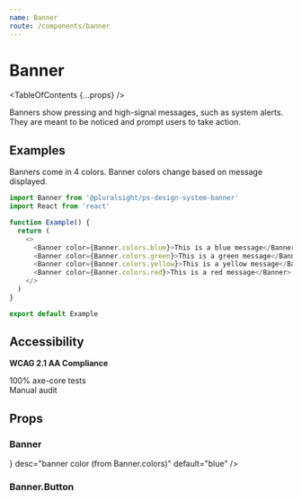 ```yaml
---
name: Banner
route: /components/banner
---
```



# Banner

<TableOfContents {...props} />

<Intro>Banners show pressing and high-signal messages, such as system alerts. They are meant to be noticed and prompt users to take action.</Intro>

<Usage
  figmaUrl="https://www.figma.com/file/YsTklBecdddy9RZ3HXddIseD/?node-id=10235%3A29931"
  install="npm install @pluralsight/ps-design-system-banner"
  import="import Banner from '@pluralsight/ps-design-system-banner'"
  packageName="banner"
  version={props.version}
/>

## Examples

Banners come in 4 colors. Banner colors change based on message displayed.

```typescript
import Banner from '@pluralsight/ps-design-system-banner'
import React from 'react'

function Example() {
  return (
    <>
      <Banner color={Banner.colors.blue}>This is a blue message</Banner>
      <Banner color={Banner.colors.green}>This is a green message</Banner>
      <Banner color={Banner.colors.yellow}>This is a yellow message</Banner>
      <Banner color={Banner.colors.red}>This is a red message</Banner>
    </>
  )
}

export default Example
```

## Accessibility

**WCAG 2.1 AA Compliance**

<CheckCircleFilledIcon color="green" size="xSmall" /> 100% axe-core tests
<br />
<WarningFilledIcon color="red" size="xSmall" /> Manual audit

## Props

### Banner

<TypesTable>
  <TypesProp
    name="color"
    type={<TypesEnum enum={Banner.colors} />}
    desc="banner color (from Banner.colors)"
    default="blue"
  />
  <TypesProp
    name="onClick"
    type="Event => ()"
    desc="displays dismiss button, triggered on click"
  />
</TypesTable>

### Banner.Button

<TypesTable>
  <TypesProp name="children" required type="string" desc="visual label" />
  <TypesProp name="href" type="string" />
  <TypesProp name="children" type="Event => ()" />
</TypesTable>
